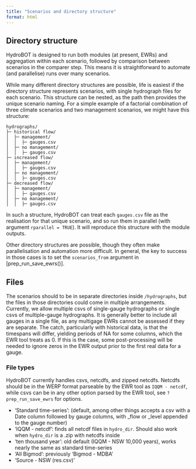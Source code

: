 ```yaml
---
title: "Scenarios and directory structure"
format: html
---
```


## Directory structure

HydroBOT is designed to run both modules (at present, EWRs) and aggregation within each scenario, followed by comparison between scenarios in the comparer step. This means it is straightforward to automate (and parallelise) runs over many scenarios.

While many different directory structures are possible, life is easiest if the directory structure represents scenarios, with single hydrograph files for each scenario. This structure can be nested, as the path then provides the unique scenario naming. For a simple example of a factorial combination of three climate scenarios and two management scenarios, we might have this structure:

```         
hydrographs/
├─ historical flow/
│  ├─ management/
│  │  ├─ gauges.csv
│  ├─ no management/
│  │  ├─ gauges.csv
├─ increased flow/
│  ├─ management/
│  │  ├─ gauges.csv
│  ├─ no management/
│  │  ├─ gauges.csv
├─ decreased flow/
│  ├─ management/
│  │  ├─ gauges.csv
│  ├─ no management/
│  │  ├─ gauges.csv
```

In such a structure, HydroBOT can treat each `gauges.csv` file as the realisation for that unique scenario, and so run them in parallel (with argument `rparallel = TRUE`). It will reproduce this structure with the module outputs.

Other directory structures are possible, though they often make parallelisation and automation more difficult. In general, the key to success in those cases is to set the `scenarios_from` argument in \[prep_run_save_ewrs()\].

## Files

The scenarios should to be in separate directories inside `/hydrographs`, but the files in those directories could come in multiple arrangements. Currently, we allow multiple csvs of single-gauge hydrographs or single csvs of multiple-gauge hydrographs. It is generally better to include all gauges in a single file, as any multigage EWRs cannot be assessed if they are separate. The catch, particularly with historical data, is that the timespans will differ, yielding periods of NA for some columns, which the EWR tool treats as 0. If this is the case, some post-processing will be needed to ignore zeros in the EWR output prior to the first real data for a gauge.

### File types

HydroBOT currently handles csvs, netcdfs, and zipped netcdfs. Netcdfs should be in the WERP format parseable by the EWR tool as `IQQM - netcdf`, while csvs can be in any other option parsed by the EWR tool, see `?prep_run_save_ewrs` for options.

-   'Standard time-series': (default, among other things accepts a csv with a Date column followed by gauge columns, with \_flow or \_level appended to the gauge number)
-   'IQQM - netcdf': finds all netcdf files in `hydro_dir`. Should also work when `hydro_dir` is a .zip with netcdfs inside
-   'ten thousand year': old default (IQQM - NSW 10,000 years), works nearly the same as standard time-series
-   'All Bigmod': previously 'Bigmod - MDBA'
-   'Source - NSW (res.csv)'

